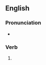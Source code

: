 ==English==

===Pronunciation===
* {{a|UK}} {{IPA|en|/ˈdaɪtəd/}}

===Verb===
{{head|en|verb form}}

# {{en-past of|dight}}